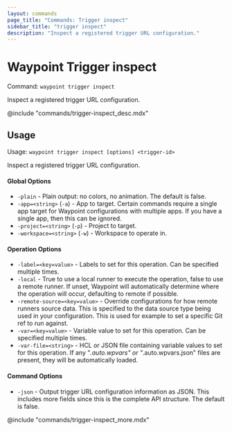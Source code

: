 ```yaml
---
layout: commands
page_title: "Commands: Trigger inspect"
sidebar_title: "trigger inspect"
description: "Inspect a registered trigger URL configuration."
---
```


# Waypoint Trigger inspect

Command: `waypoint trigger inspect`

Inspect a registered trigger URL configuration.

@include "commands/trigger-inspect_desc.mdx"

## Usage

Usage: `waypoint trigger inspect [options] <trigger-id>`


  Inspect a registered trigger URL configuration.

#### Global Options

- `-plain` - Plain output: no colors, no animation. The default is false.
- `-app=<string>` (`-a`) - App to target. Certain commands require a single app target for Waypoint configurations with multiple apps. If you have a single app, then this can be ignored.
- `-project=<string>` (`-p`) - Project to target.
- `-workspace=<string>` (`-w`) - Workspace to operate in.

#### Operation Options

- `-label=<key=value>` - Labels to set for this operation. Can be specified multiple times.
- `-local` - True to use a local runner to execute the operation, false to use a remote runner. 
If unset, Waypoint will automatically determine where the operation will occur, 
defaulting to remote if possible.
- `-remote-source=<key=value>` - Override configurations for how remote runners source data. This is specified to the data source type being used in your configuration. This is used for example to set a specific Git ref to run against.
- `-var=<key=value>` - Variable value to set for this operation. Can be specified multiple times.
- `-var-file=<string>` - HCL or JSON file containing variable values to set for this operation. If any "*.auto.wpvars" or "*.auto.wpvars.json" files are present, they will be automatically loaded.

#### Command Options

- `-json` - Output trigger URL configuration information as JSON. This includes more fields since this is the complete API structure. The default is false.

@include "commands/trigger-inspect_more.mdx"
